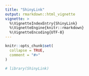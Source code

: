 ```yaml
---
title: "ShinyLink"
output: rmarkdown::html_vignette
vignette: >
  %\VignetteIndexEntry{ShinyLink}
  %\VignetteEngine{knitr::rmarkdown}
  %\VignetteEncoding{UTF-8}
---
```


```r
knitr::opts_chunk$set(
  collapse = TRUE,
  comment = "#>"
)
```

```r
# library(ShinyLink)
```
